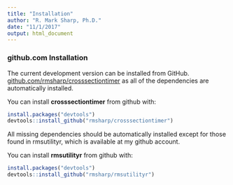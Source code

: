 ```yaml
---
title: "Installation"
author: "R. Mark Sharp, Ph.D."
date: "11/1/2017"
output: html_document
---
```


### github.com Installation

The current development version can be 
installed from GitHub.
[github.com/rmsharp/crosssectiontimer](
https://github.com/rmsharp/crosssectiontimer) 
as all of the dependencies are automatically installed.

You can install **crosssectiontimer** from github with:

```r
install.packages("devtools")
devtools::install_github("rmsharp/crosssectiontimer")

```

All missing dependencies should be automatically installed except for those
found in rmsutilityr, which is available at my github account.

You can install **rmsutilityr** from github with:

```r
install.packages("devtools")
devtools::install_github("rmsharp/rmsutilityr")

```

